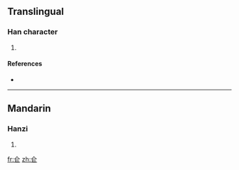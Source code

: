 ==Translingual==

===Han character===
{{Han char|rn=9|rad=人|as=04|sn=6|four=|canj=人尸一 (OSM)}}

# {{defn|Han|sort=人04}}

====References====
* {{Han ref|kx=0094.230|dkj=00415|dj=0200.140|hdz=10116.050|uh=4EFA|ud=20218}}

----

==Mandarin==

===Hanzi===
{{cmn-hanzi|pin=[[cāng]] ([[cang1]])|wg=ts'ang<sup>1</sup>}}

# {{defn|Mandarin|sort=人04}}

[[fr:仺]]
[[zh:仺]]